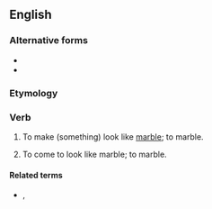 ==English==

===Alternative forms===
* {{l|en|marbelize}}
* {{l|en|marbleise}}

===Etymology===
{{suffix|en|marble|ize}}

===Verb===
{{en-verb|marbleiz}}

# {{lb|en|transitive}} To make (something) look like [[marble]]; to marble.
# {{lb|en|intransitive}} To come to look like marble; to marble.

====Related terms====
* {{l|en|marbelization}}, {{l|en|marbleization}}